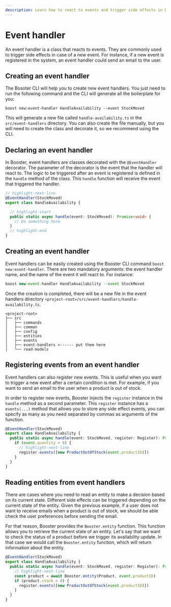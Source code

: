 ```yaml
---
description: Learn how to react to events and trigger side effects in Booster by defining event handlers. 
---
```




# Event handler

An event handler is a class that reacts to events. They are commonly used to trigger side effects in case of a new event. For instance, if a new event is registered in the system, an event handler could send an email to the user. 

## Creating an event handler

The Bosoter CLI will help you to create new event handlers. You just need to run the following command and the CLI will generate all the boilerplate for you:

<TerminalWindow>

```shell
boost new:event-handler HandleAvailability --event StockMoved
```

</TerminalWindow>

This will generate a new file called `handle-availability.ts` in the `src/event-handlers` directory. You can also create the file manually, but you will need to create the class and decorate it, so we recommend using the CLI.

## Declaring an event handler

In Booster, event handlers are classes decorated with the `@EventHandler` decorator. The parameter of the decorator is the event that the handler will react to. The logic to be triggered after an event is registered is defined in the `handle` method of the class. This `handle` function will receive the event that triggered the handler.

```typescript title="src/event-handlers/handle-availability.ts"
// highlight-next-line
@EventHandler(StockMoved)
export class HandleAvailability {

  // highlight-start
  public static async handle(event: StockMoved): Promise<void> {
    // Do something here
  }
  // highlight-end
}
```

## Creating an event handler

Event handlers can be easily created using the Booster CLI command `boost new:event-handler`. There are two mandatory arguments: the event handler name, and the name of the event it will react to. For instance:

<TerminalWindow>

```typescript
boost new:event-handler HandleAvailability --event StockMoved
```
</TerminalWindow>

Once the creation is completed, there will be a new file in the event handlers directory `<project-root>/src/event-handlers/handle-availability.ts`.

```text
<project-root>
├── src
│   ├── commands
│   ├── common
│   ├── config
│   ├── entities
│   ├── events
│   ├── event-handlers <------ put them here
│   └── read-models
```

## Registering events from an event handler

Event handlers can also register new events. This is useful when you want to trigger a new event after a certain condition is met. For example, if you want to send an email to the user when a product is out of stock. 

In order to register new events, Booster injects the `register` instance in the `handle` method as a second parameter. This `register` instance has a `events(...)` method that allows you to store any side effect events, you can specify as many as you need separated by commas as arguments of the function.

```typescript title="src/event-handlers/handle-availability.ts"
@EventHandler(StockMoved)
export class HandleAvailability {
  public static async handle(event: StockMoved, register: Register): Promise<void> {
    if (event.quantity < 0) {
      // highlight-next-line
      register.events([new ProductOutOfStock(event.productID)])
    }
  }
}
```

## Reading entities from event handlers

There are cases where you need to read an entity to make a decision based on its current state. Different side effects can be triggered depending on the current state of the entity. Given the previous example, if a user does not want to receive emails when a product is out of stock, we should be able check the user preferences before sending the email.

For that reason, Booster provides the `Booster.entity` function. This function allows you to retrieve the current state of an entity. Let's say that we want to check the status of a product before we trigger its availability update. In that case we would call the `Booster.entity` function, which will return information about the entity.

```typescript title="src/event-handlers/handle-availability.ts"
@EventHandler(StockMoved)
export class HandleAvailability {
  public static async handle(event: StockMoved, register: Register): Promise<void> {
    // highlight-next-line
    const product = await Booster.entity(Product, event.productID)
    if (product.stock < 0) {
      register.events([new ProductOutOfStock(event.productID)])
    }
  }
}
```
